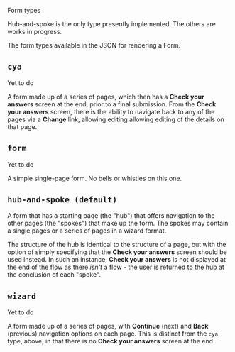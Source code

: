 <!-- Global imports -->

<!-- Local imports -->

<Meta title="JSON Format/Form types" id="F-JSON-Form-Types" />

<Heading size="xl" id="json-form" caption="JSON Format">Form types</Heading>

<Alert heading="Note" classModifiers="error">
  Hub-and-spoke is the only type presently implemented. The others are works in progress.
</Alert>

The form types available in the JSON for rendering a <Link href="/?path=/docs/d-formrenderer">Form</Link>.

## `cya`
<Tag>Yet to do</Tag>

A form made up of a series of <Link href="/?path=/docs/f-json-page">pages</Link>,
which then has a **Check your answers** screen at the end, prior to a final submission.
From the **Check your answers** screen, there is the ability to navigate back to any of
the pages via a **Change** link, allowing editing allowing editing of the details on
that <Link href="/?path=/docs/f-json-page">page</Link>.


## `form`
<Tag>Yet to do</Tag>

A simple single-page form. No bells or whistles on this one.


## `hub-and-spoke (default)`

A form that has a starting page (the "hub") that offers navigation to the
other <Link href="/?path=/docs/f-json-page">pages</Link> (the "spokes") that make up the form.
The spokes may contain a single <Link href="/?path=/docs/f-json-page">pages</Link> or a series
of <Link href="/?path=/docs/f-json-page">pages</Link> in a wizard format.

The structure of the hub is identical to the structure of a <Link href="/?path=/docs/f-json-page">page</Link>,
but with the option of simply specifying that the **Check your answers** screen should be used
instead. In such an instance, **Check your answers** is not displayed at the end of the flow as
there *isn't* a flow - the user is returned to the hub at the conclusion of each "spoke".


## `wizard`
<Tag>Yet to do</Tag>

A form made up of a series of <Link href="/?path=/docs/f-json-page">pages</Link>, with **Continue**
(next) and **Back** (previous) navigation options on each <Link href="/?path=/docs/f-json-page">page</Link>.
This is distinct from the `cya` type, above, in that there is no **Check your answers** screen at the end.
